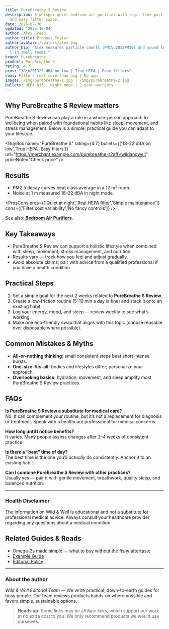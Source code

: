 ```yaml
---
title: PureBreathe S Review
description: A whisper-quiet bedroom air purifier with legit fine-particle reduction
  and easy filter swaps.
date: 2025-07-30
updated: '2025-10-04'
author: Alex Green
author_title: Product Tester
author_avatar: /avatars/alex.png
author_bio: "Alex measures particle counts (PM1\u2013PM10) and sound levels (dBA)\
  \ in small rooms."
brand: PureBreathe
product: PureBreathe S
rating: 4.7
pros: "18\u201322 dBA on low | True HEPA | Easy filters"
cons: Filters cost more than avg | No app
images: /img/purebreathe-1.jpg | /img/purebreathe-2.jpg
bullets: HEPA H13 | Night mode | 2-year warranty
---
```


## Why PureBreathe S Review matters
PureBreathe S Review can play a role in a whole-person approach to wellbeing when paired with foundational habits like sleep, movement, and stress management. Below is a simple, practical guide you can adapt to your lifestyle.

<Disclosure />

<BuyBox
  name="PureBreathe S"
  rating={4.7}
  bullets={['18–22 dBA on low','True HEPA','Easy filters']}
  url="https://merchant.example.com/purebreathe-s?aff=wildandwell"
  priceNote="Check price"
/>

## Results
- PM2.5 decay curves beat class average in a 12 m² room.
- Noise at 1 m measured 18–22 dBA in night mode.

<ProsCons
  pros={['Quiet at night','Real HEPA filter','Simple maintenance']}
  cons={['Filter cost variability','No fancy controls']}
/>

See also: **[Bedroom Air Purifiers](/guides/bedroom-air-purifiers)**.

## Key Takeaways
- PureBreathe S Review can support a holistic lifestyle when combined with sleep, movement, stress management, and nutrition.
- Results vary — track how you feel and adjust gradually.
- Avoid absolute claims; pair with advice from a qualified professional if you have a health condition.


## Practical Steps
1. Set a simple goal for the next 2 weeks related to **PureBreathe S Review**.
2. Create a low-friction routine (5–10 min a day is fine) and stack it onto an existing habit.
3. Log your energy, mood, and sleep — review weekly to see what’s working.
4. Make one eco-friendly swap that aligns with this topic (choose reusable over disposable where possible).


## Common Mistakes & Myths
- **All-or-nothing thinking:** small consistent steps beat short intense bursts.
- **One-size-fits-all:** bodies and lifestyles differ; personalize your approach.
- **Overlooking basics:** hydration, movement, and sleep amplify most PureBreathe S Review practices.


## FAQs
**Is PureBreathe S Review a substitute for medical care?**  
No. It can complement your routine, but it’s not a replacement for diagnosis or treatment. Speak with a healthcare professional for medical concerns.

**How long until I notice benefits?**  
It varies. Many people assess changes after 2–4 weeks of consistent practice.

**Is there a “best” time of day?**  
The best time is the one you’ll *actually* do consistently. Anchor it to an existing habit.

**Can I combine PureBreathe S Review with other practices?**  
Usually yes — pair it with gentle movement, breathwork, quality sleep, and balanced nutrition.


---

### Health Disclaimer
The information on Wild & Well is educational and not a substitute for professional medical advice. Always consult your healthcare provider regarding any questions about a medical condition.


## Related Guides & Reads
- [Omega-3s made simple — what to buy without the fishy aftertaste](../guides/omega-3-fish-oil-guide.md)
- [Example Guide](../guides/example-guide.md)
- [Editorial Policy](../pages/editorial-policy.mdx)

---

### About the author
*Wild & Well Editorial Team* — We write practical, down-to-earth guides for busy people. Our team reviews products hands‑on where possible and favors simple, sustainable options.

> **Heads up:** Some links may be affiliate links, which support our work at no extra cost to you. We only recommend products we would use ourselves.
